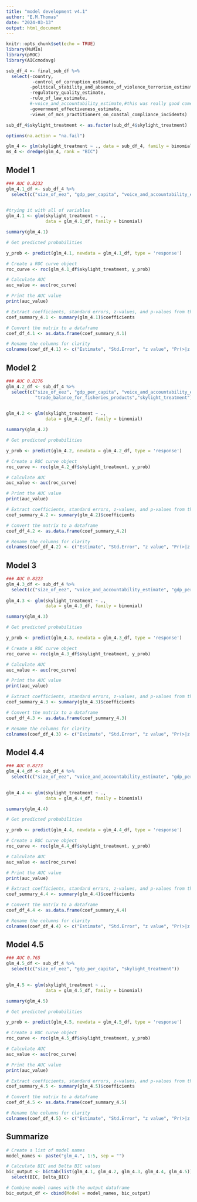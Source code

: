 ```yaml
---
title: "model development v4.1"
author: "E.M.Thomas"
date: "2024-03-13"
output: html_document
---
```


```r
knitr::opts_chunk$set(echo = TRUE)
library(MuMIn)
library(pROC)
library(AICcmodavg)
```


```r
sub_df_4 <- final_sub_df %>% 
  select(-country,
          -control_of_corruption_estimate,
         -political_stability_and_absence_of_violence_terrorism_estimate,#also looks decent
         -regulatory_quality_estimate,
         -rule_of_law_estimate,
         #-voice_and_accountability_estimate,#this was really good come back to it later
         -government_effectiveness_estimate,
         -views_of_mcs_practitioners_on_coastal_compliance_incidents)

sub_df_4$skylight_treatment <- as.factor(sub_df_4$skylight_treatment)
```


```r
options(na.action = "na.fail")

glm_4 <- glm(skylight_treatment ~ ., data = sub_df_4, family = binomial)
ms_4 <- dredge(glm_4, rank = "BIC")
```

## Model 1
```r
### AUC 0.8232
glm_4.1_df <- sub_df_4 %>%  
  select(c("size_of_eez", "gdp_per_capita", "voice_and_accountability_estimate", "skylight_treatment")) 
 

#trying it with all of variables 
glm_4.1 <- glm(skylight_treatment ~ .,
               data = glm_4.1_df, family = binomial)

summary(glm_4.1)

# Get predicted probabilities

y_prob <- predict(glm_4.1, newdata = glm_4.1_df, type = 'response')

# Create a ROC curve object
roc_curve <- roc(glm_4.1_df$skylight_treatment, y_prob)

# Calculate AUC
auc_value <- auc(roc_curve)

# Print the AUC value
print(auc_value)

# Extract coefficients, standard errors, z-values, and p-values from the summary
coef_summary_4.1 <- summary(glm_4.1)$coefficients

# Convert the matrix to a dataframe
coef_df_4.1 <- as.data.frame(coef_summary_4.1)

# Rename the columns for clarity
colnames(coef_df_4.1) <- c("Estimate", "Std.Error", "z value", "Pr(>|z|)")

```


## Model 2 
```r
### AUC 0.8276
glm_4.2_df <- sub_df_4 %>%  
  select(c("size_of_eez", "gdp_per_capita", "voice_and_accountability_estimate",
           "trade_balance_for_fisheries_products","skylight_treatment")) 
 

glm_4.2 <- glm(skylight_treatment ~ ., 
               data = glm_4.2_df, family = binomial)

summary(glm_4.2)

# Get predicted probabilities

y_prob <- predict(glm_4.2, newdata = glm_4.2_df, type = 'response')

# Create a ROC curve object
roc_curve <- roc(glm_4.2_df$skylight_treatment, y_prob)

# Calculate AUC
auc_value <- auc(roc_curve)

# Print the AUC value
print(auc_value)

# Extract coefficients, standard errors, z-values, and p-values from the summary
coef_summary_4.2 <- summary(glm_4.2)$coefficients

# Convert the matrix to a dataframe
coef_df_4.2 <- as.data.frame(coef_summary_4.2)

# Rename the columns for clarity
colnames(coef_df_4.2) <- c("Estimate", "Std.Error", "z value", "Pr(>|z|)")

```


## Model 3 
```r
### AUC 0.8223
glm_4.3_df <- sub_df_4 %>%  
  select(c("size_of_eez", "voice_and_accountability_estimate", "gdp_per_capita", "provision_of_vessel_data_for_inclusion_in_global_record", "skylight_treatment")) 
 
glm_4.3 <- glm(skylight_treatment ~ ., 
               data = glm_4.3_df, family = binomial)

summary(glm_4.3)

# Get predicted probabilities

y_prob <- predict(glm_4.3, newdata = glm_4.3_df, type = 'response')

# Create a ROC curve object
roc_curve <- roc(glm_4.3_df$skylight_treatment, y_prob)

# Calculate AUC
auc_value <- auc(roc_curve)

# Print the AUC value
print(auc_value)

# Extract coefficients, standard errors, z-values, and p-values from the summary
coef_summary_4.3 <- summary(glm_4.3)$coefficients

# Convert the matrix to a dataframe
coef_df_4.3 <- as.data.frame(coef_summary_4.3)

# Rename the columns for clarity
colnames(coef_df_4.3) <- c("Estimate", "Std.Error", "z value", "Pr(>|z|)")

```


## Model 4.4 
```r
### AUC 0.8273
glm_4.4_df <- sub_df_4 %>%  
  select(c("size_of_eez", "voice_and_accountability_estimate", "gdp_per_capita", "skylight_treatment","designated_ports_specified_for_entry_by_foreign_vessels")) 
 

glm_4.4 <- glm(skylight_treatment ~ ., 
               data = glm_4.4_df, family = binomial)

summary(glm_4.4)

# Get predicted probabilities

y_prob <- predict(glm_4.4, newdata = glm_4.4_df, type = 'response')

# Create a ROC curve object
roc_curve <- roc(glm_4.4_df$skylight_treatment, y_prob)

# Calculate AUC
auc_value <- auc(roc_curve)

# Print the AUC value
print(auc_value)

# Extract coefficients, standard errors, z-values, and p-values from the summary
coef_summary_4.4 <- summary(glm_4.4)$coefficients

# Convert the matrix to a dataframe
coef_df_4.4 <- as.data.frame(coef_summary_4.4)

# Rename the columns for clarity
colnames(coef_df_4.4) <- c("Estimate", "Std.Error", "z value", "Pr(>|z|)")
```


## Model 4.5

```r
### AUC 0.765
glm_4.5_df <- sub_df_4 %>%  
  select(c("size_of_eez", "gdp_per_capita", "skylight_treatment")) 
 

glm_4.5 <- glm(skylight_treatment ~ ., 
               data = glm_4.5_df, family = binomial)

summary(glm_4.5)

# Get predicted probabilities

y_prob <- predict(glm_4.5, newdata = glm_4.5_df, type = 'response')

# Create a ROC curve object
roc_curve <- roc(glm_4.5_df$skylight_treatment, y_prob)

# Calculate AUC
auc_value <- auc(roc_curve)

# Print the AUC value
print(auc_value)

# Extract coefficients, standard errors, z-values, and p-values from the summary
coef_summary_4.5 <- summary(glm_4.5)$coefficients

# Convert the matrix to a dataframe
coef_df_4.5 <- as.data.frame(coef_summary_4.5)

# Rename the columns for clarity
colnames(coef_df_4.5) <- c("Estimate", "Std.Error", "z value", "Pr(>|z|)")
```
## Summarize

```r
# Create a list of model names
model_names <- paste("glm_4.", 1:5, sep = "")

# Calculate BIC and Delta BIC values
bic_output <- bictab(list(glm_4.1, glm_4.2, glm_4.3, glm_4.4, glm_4.5)) %>%
  select(BIC, Delta_BIC)

# Combine model names with the output dataframe
bic_output_df <- cbind(Model = model_names, bic_output)

```

